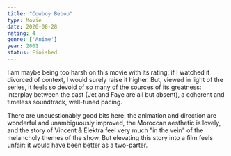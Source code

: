 ```yaml
---
title: "Cowboy Bebop"
type: Movie
date: 2020-08-28
rating: 4
genre: ['Anime']
year: 2001
status: Finished
---
```


I am maybe being too harsh on this movie with its rating: if I watched it divorced of context, I would surely raise it higher. But, viewed in light of the series, it feels so devoid of so many of the sources of its greatness: interplay between the cast (Jet and Faye are all but absent), a coherent and timeless soundtrack, well-tuned pacing.

There are unquestionably good bits here: the animation and direction are wonderful and unambiguously improved, the Moroccan aesthetic is lovely, and the story of Vincent & Elektra feel very much "in the vein" of the melancholy themes of the show. But elevating this story into a film feels unfair: it would have been better as a two-parter.
